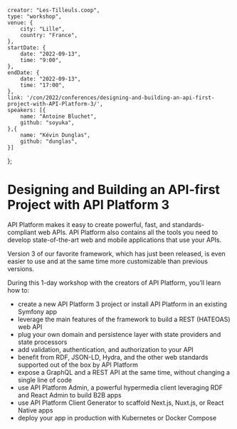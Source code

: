     creator: "Les-Tilleuls.coop",
    type: "workshop",
    venue: {
        city: "Lille",
        country: "France",
    },
    startDate: {
        date: "2022-09-13",
        time: "9:00",
    },
    endDate: {
        date: "2022-09-13",
        time: "17:00",
    },
    link: '/con/2022/conferences/designing-and-building-an-api-first-project-with-API-Platform-3/',
    speakers: [{
        name: "Antoine Bluchet",
        github: "soyuka",
    },{
        name: "Kévin Dunglas",
        github: "dunglas",
    }]
};

# Designing and Building an API-first Project with API Platform 3

API Platform makes it easy to create powerful, fast, and standards-compliant web APIs. API Platform also contains all the tools you need to develop state-of-the-art web and mobile applications that use your APIs.

Version 3 of our favorite framework, which has just been released, is even easier to use and at the same time more customizable than previous versions.

During this 1-day workshop with the creators of API Platform, you’ll learn how to:

- create a new API Platform 3 project or install API Platform in an existing Symfony app
- leverage the main features of the framework to build a REST (HATEOAS) web API
- plug your own domain and persistence layer with state providers and state processors
- add validation, authentication, and authorization to your API
- benefit from RDF, JSON-LD, Hydra, and the other web standards supported out of the box by API Platform
- expose a GraphQL and a REST API at the same time, without changing a single line of code
- use API Platform Admin, a powerful hypermedia client leveraging RDF and React Admin to build B2B apps
- use API Platform Client Generator to scaffold Next.js, Nuxt.js, or React Native apps
- deploy your app in production with Kubernetes or Docker Compose
